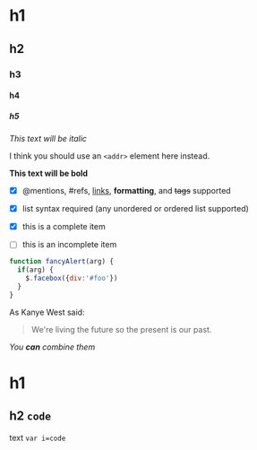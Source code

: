


# h1 
## h2 
### h3
#### h4 
##### h5 


*This text will be italic*




I think you should use an `<addr>` element here instead.


**This text will be bold**


- [x] @mentions, #refs, [links](), **formatting**, and <del>tags</del> supported
- [x] list syntax required (any unordered or ordered list supported)
- [x] this is a complete item
- [ ] this is an incomplete item


```javascript
function fancyAlert(arg) {
  if(arg) {
    $.facebox({div:'#foo'})
  }
}
```

As Kanye West said:

> We're living the future so
> the present is our past.

_You **can** combine them_


# h1 

## h2 ```code```

text
```var i=code```
 
 
<Valami></Valami>